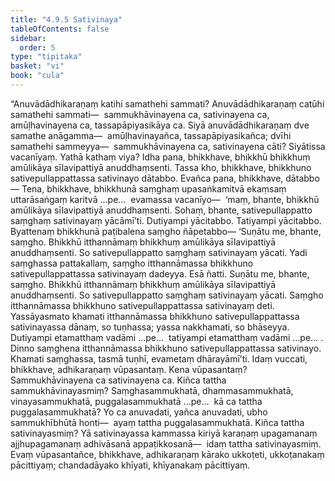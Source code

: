 ```yaml
---
title: "4.9.5 Sativinaya"
tableOfContents: false
sidebar:
  order: 5
type: "tipitaka"
basket: "vi"
book: "cula"
---
```



<DynamicBreadcrumb />

<Division number="236" book="cula" bookNo="4" page="229">

<Paragraph number="967" book="cula">
“Anuvādādhikaraṇaṃ katihi samathehi sammati? Anuvādādhikaraṇaṃ catūhi samathehi sammati—  sammukhāvinayena ca, sativinayena ca, amūḷhavinayena ca, tassapāpiyasikāya ca. Siyā anuvādādhikaraṇaṃ dve samathe anāgamma—  amūḷhavinayañca, tassapāpiyasikañca; dvīhi samathehi sammeyya—  sammukhāvinayena ca, sativinayena cāti? Siyātissa vacanīyaṃ. Yathā kathaṃ viya? Idha pana, bhikkhave, bhikkhū bhikkhuṃ amūlikāya sīlavipattiyā anuddhaṃsenti. Tassa kho, bhikkhave, bhikkhuno sativepullappattassa sativinayo dātabbo. Evañca pana, bhikkhave, dātabbo—
</Paragraph>

<Paragraph number="968" book="cula">
Tena, bhikkhave, bhikkhunā saṃghaṃ upasaṅkamitvā ekaṃsaṃ uttarāsaṅgaṃ karitvā …pe…  evamassa vacanīyo—  ‘maṃ, bhante, bhikkhū amūlikāya sīlavipattiyā anuddhaṃsenti. Sohaṃ, bhante, sativepullappatto saṃghaṃ sativinayaṃ yācāmī’ti. Dutiyampi yācitabbo. Tatiyampi yācitabbo. Byattenaṃ bhikkhunā paṭibalena saṃgho ñāpetabbo—
</Paragraph>

<Paragraph number="969" book="cula">
‘Suṇātu me, bhante, saṃgho. Bhikkhū itthannāmaṃ bhikkhuṃ amūlikāya sīlavipattiyā anuddhaṃsenti. So sativepullappatto saṃghaṃ sativinayaṃ yācati. Yadi saṃghassa pattakallaṃ, saṃgho itthannāmassa bhikkhuno sativepullappattassa sativinayaṃ dadeyya. Esā ñatti.
</Paragraph>

<Paragraph number="970" book="cula">
Suṇātu me, bhante, saṃgho. Bhikkhū itthannāmaṃ bhikkhuṃ amūlikāya sīlavipattiyā anuddhaṃsenti. So sativepullappatto saṃghaṃ sativinayaṃ yācati. Saṃgho itthannāmassa bhikkhuno sativepullappattassa sativinayaṃ deti. Yassāyasmato khamati itthannāmassa bhikkhuno sativepullappattassa sativinayassa dānaṃ, so tuṇhassa; yassa nakkhamati, so bhāseyya.
</Paragraph>

<Paragraph number="971" book="cula">
Dutiyampi etamatthaṃ vadāmi …pe…  tatiyampi etamatthaṃ vadāmi …pe… .
</Paragraph>

<Paragraph number="972" book="cula">
Dinno saṃghena itthannāmassa bhikkhuno sativepullappattassa sativinayo. Khamati saṃghassa, tasmā tuṇhī, evametaṃ dhārayāmī’ti.
</Paragraph>

<Paragraph number="973" book="cula">
Idaṃ vuccati, bhikkhave, adhikaraṇaṃ vūpasantaṃ. Kena vūpasantaṃ? Sammukhāvinayena ca sativinayena ca. Kiñca tattha sammukhāvinayasmiṃ? Saṃghasammukhatā, dhammasammukhatā, vinayasammukhatā, puggalasammukhatā …pe…  kā ca tattha puggalasammukhatā? Yo ca anuvadati, yañca anuvadati, ubho sammukhībhūtā honti—  ayaṃ tattha puggalasammukhatā. Kiñca tattha sativinayasmiṃ? Yā sativinayassa kammassa kiriyā karaṇaṃ upagamanaṃ ajjhupagamanaṃ adhivāsanā appaṭikkosanā—  idaṃ tattha sativinayasmiṃ. Evaṃ vūpasantañce, bhikkhave, adhikaraṇaṃ kārako ukkoṭeti, ukkoṭanakaṃ pācittiyaṃ; chandadāyako khīyati, khīyanakaṃ pācittiyaṃ.
</Paragraph>
</Division>